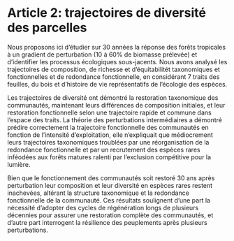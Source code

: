# Article 2: trajectoires de diversité des parcelles

Nous proposons ici d'étudier sur 30 années la réponse des forêts tropicales à un gradient de perturbation (10 à 60% de biomasse prélevée) et d'identifier les processus écologiques sous-jacents.
Nous avons analysé les trajectoires de composition, de richesse et d'équitabilitét taxonomiques et fonctionnelles et de redondance fonctionnelle, en considérant 7 traits des feuilles, du bois et d'histoire de vie représentatifs de l'écologie des espèces.

Les trajectoires de diversité ont démontré la restoration taxonomique des communautés, maintenant leurs différences de composition initiales, et leur restoration fonctionnelle selon une trajectoire rapide et commune dans l'espace des traits.
La théorie des perturbations intermédiaires a démontré prédire correctement la trajectoire fonctionnelle des communautés en fonction de l'intensité d'exploitation, elle n'expliquait que médiocrement leurs trajectoires taxonomiques troublées par une réorganisation de la redondance fonctionnelle et par un recrutement des espèces rares inféodées aux forêts matures ralenti par l'exclusion compétitive pour la lumière.

Bien que le fonctionnement des communautés soit restoré 30 ans après perturbation leur composition et leur diversité en espèces rares restent inachevées, altérant la structure taxonomique et la redondance fonctionnelle de la communauté.
Ces résultats soulignent d'une part la nécessité d'adopter des cycles de régénération longs de plusieurs décennies pour assurer une restoration complète des communautés, et d'autre part interrogent la résilience des peuplements après plusieurs perturbations.

